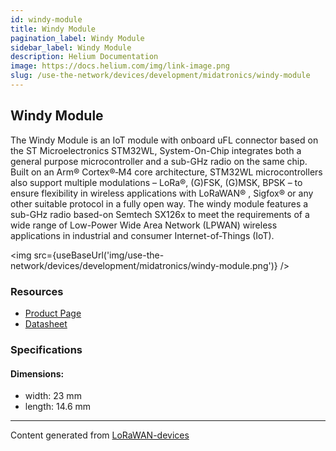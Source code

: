 ```yaml
---
id: windy-module
title: Windy Module
pagination_label: Windy Module
sidebar_label: Windy Module
description: Helium Documentation
image: https://docs.helium.com/img/link-image.png
slug: /use-the-network/devices/development/midatronics/windy-module
---
```



## Windy Module

The Windy Module is an IoT module with onboard uFL connector based on the ST Microelectronics
STM32WL, System-On-Chip integrates both a general purpose microcontroller and a sub-GHz radio on the
same chip. Built on an Arm® Cortex®‐M4 core architecture, STM32WL microcontrollers also support
multiple modulations – LoRa®, (G)FSK, (G)MSK, BPSK – to ensure flexibility in wireless applications
with LoRaWAN® , Sigfox® or any other suitable protocol in a fully open way. The windy module
features a sub-GHz radio based-on Semtech SX126x to meet the requirements of a wide range of
Low-Power Wide Area Network (LPWAN) wireless applications in industrial and consumer
Internet-of-Things (IoT).

<img src={useBaseUrl('img/use-the-network/devices/development/midatronics/windy-module.png')} />

### Resources

- [Product Page](https://midatronics.com/shop/module/windy/)
- [Datasheet](https://midatronics.com/wp-content/uploads/2020/10/Windy-STM32WL-Module_1.2.pdf)

### Specifications

#### Dimensions:

- width: 23 mm
- length: 14.6 mm

---

Content generated from [LoRaWAN-devices](https://github.com/TheThingsNetwork/lorawan-devices)
